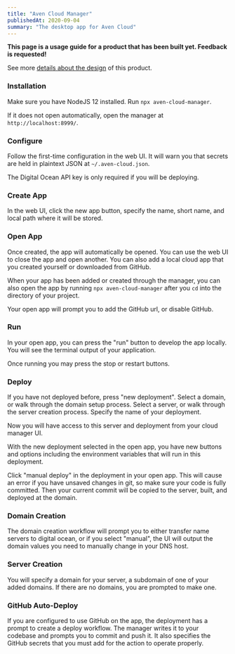 ```yaml
---
title: "Aven Cloud Manager"
publishedAt: 2020-09-04
summary: "The desktop app for Aven Cloud"
---
```


**This page is a usage guide for a product that has been built yet. Feedback is requested!**

See more [details about the design](/product-design) of this product.

### Installation

Make sure you have NodeJS 12 installed. Run `npx aven-cloud-manager`.

If it does not open automatically, open the manager at `http://localhost:8999/`.

### Configure

Follow the first-time configuration in the web UI. It will warn you that secrets are held in plaintext JSON at `~/.aven-cloud.json`.

The Digital Ocean API key is only required if you will be deploying.

### Create App

In the web UI, click the new app button, specify the name, short name, and local path where it will be stored.

### Open App

Once created, the app will automatically be opened. You can use the web UI to close the app and open another. You can also add a local cloud app that you created yourself or downloaded from GitHub.

When your app has been added or created through the manager, you can also open the app by running `npx aven-cloud-manager` after you `cd` into the directory of your project.

Your open app will prompt you to add the GitHub url, or disable GitHub.

### Run

In your open app, you can press the "run" button to develop the app locally. You will see the terminal output of your application.

Once running you may press the stop or restart buttons.

### Deploy

If you have not deployed before, press "new deployment". Select a domain, or walk through the domain setup process. Select a server, or walk through the server creation process. Specify the name of your deployment.

Now you will have access to this server and deployment from your cloud manager UI.

With the new deployment selected in the open app, you have new buttons and options including the environment variables that will run in this deployment.

Click "manual deploy" in the deployment in your open app. This will cause an error if you have unsaved changes in git, so make sure your code is fully committed. Then your current commit will be copied to the server, built, and deployed at the domain.

### Domain Creation

The domain creation workflow will prompt you to either transfer name servers to digital ocean, or if you select "manual", the UI will output the domain values you need to manually change in your DNS host.

### Server Creation

You will specify a domain for your server, a subdomain of one of your added domains. If there are no domains, you are prompted to make one.

### GitHub Auto-Deploy

If you are configured to use GitHub on the app, the deployment has a prompt to create a deploy workflow. The manager writes it to your codebase and prompts you to commit and push it. It also specifies the GitHub secrets that you must add for the action to operate properly.


<!--- © Aven LLC and Aven Contributors. Licensed under Creative Commons BY-NC-SA 4.0 https://creativecommons.org/licenses/by-nc-sa/4.0/ -->
